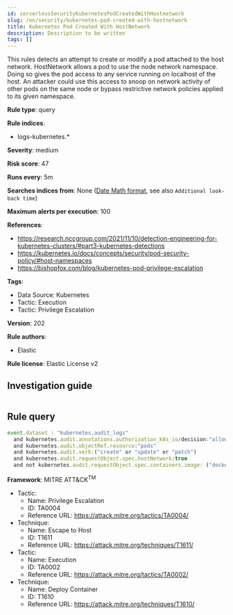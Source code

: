 ```yaml
---
id: serverlessSecurityKubernetesPodCreatedWithHostnetwork
slug: /en/security/kubernetes-pod-created-with-hostnetwork
title: Kubernetes Pod Created With HostNetwork
description: Description to be written
tags: []
---
```


<div id="kubernetes-pod-created-with-hostnetwork"></div>

This rules detects an attempt to create or modify a pod attached to the host network. HostNetwork allows a pod to use the node network namespace. Doing so gives the pod access to any service running on localhost of the host. An attacker could use this access to snoop on network activity of other pods on the same node or bypass restrictive network policies applied to its given namespace.

**Rule type**: query

**Rule indices**: 

* logs-kubernetes.*

**Severity**: medium

**Risk score**: 47

**Runs every**: 5m

**Searches indices from**: None ([Date Math format](((ref))/common-options.html#date-math), see also <DocLink id="serverlessSecurityRulesUiCreate" section="set-the-rules-schedule">`Additional look-back time`</DocLink>)

**Maximum alerts per execution**: 100

**References**: 

* https://research.nccgroup.com/2021/11/10/detection-engineering-for-kubernetes-clusters/#part3-kubernetes-detections
* https://kubernetes.io/docs/concepts/security/pod-security-policy/#host-namespaces
* https://bishopfox.com/blog/kubernetes-pod-privilege-escalation

**Tags**: 

* Data Source: Kubernetes
* Tactic: Execution
* Tactic: Privilege Escalation

**Version**: 202

**Rule authors**: 

* Elastic

**Rule license**: Elastic License v2

## Investigation guide

```markdown

```

## Rule query

```js
event.dataset : "kubernetes.audit_logs"
  and kubernetes.audit.annotations.authorization_k8s_io/decision:"allow"
  and kubernetes.audit.objectRef.resource:"pods"
  and kubernetes.audit.verb:("create" or "update" or "patch")
  and kubernetes.audit.requestObject.spec.hostNetwork:true
  and not kubernetes.audit.requestObject.spec.containers.image: ("docker.elastic.co/beats/elastic-agent:8.4.0")

```

**Framework**: MITRE ATT&CK<sup>TM</sup>

* Tactic:
    * Name: Privilege Escalation
    * ID: TA0004
    * Reference URL: https://attack.mitre.org/tactics/TA0004/
* Technique:
    * Name: Escape to Host
    * ID: T1611
    * Reference URL: https://attack.mitre.org/techniques/T1611/
* Tactic:
    * Name: Execution
    * ID: TA0002
    * Reference URL: https://attack.mitre.org/tactics/TA0002/
* Technique:
    * Name: Deploy Container
    * ID: T1610
    * Reference URL: https://attack.mitre.org/techniques/T1610/

